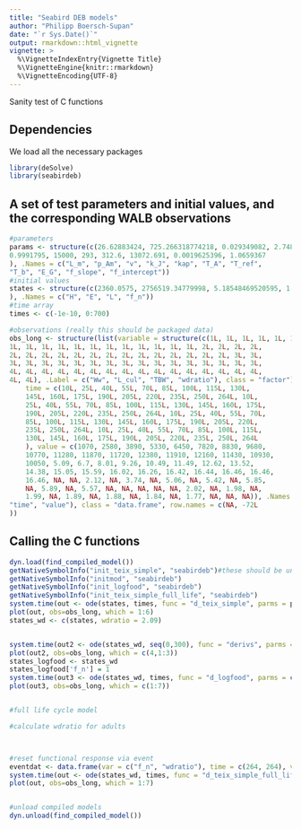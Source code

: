 ```yaml
---
title: "Seabird DEB models"
author: "Philipp Boersch-Supan"
date: "`r Sys.Date()`"
output: rmarkdown::html_vignette
vignette: >
  %\VignetteIndexEntry{Vignette Title}
  %\VignetteEngine{knitr::rmarkdown}
  %\VignetteEncoding{UTF-8}
---
```


Sanity test of C functions

## Dependencies

We load all the necessary packages

```r
library(deSolve)
library(seabirdeb)
```

## A set of test parameters and initial values, and the corresponding WALB observations

```r
#parameters
params <- structure(c(26.62883424, 725.266318774218, 0.029349082, 2.7486143e-07, 
0.9991795, 15000, 293, 312.6, 13072.691, 0.0019625396, 1.0659367
), .Names = c("L_m", "p_Am", "v", "k_J", "kap", "T_A", "T_ref", 
"T_b", "E_G", "f_slope", "f_intercept"))
#initial values
states <- structure(c(2360.0575, 2756519.34779998, 5.18548469520595, 1.0659367000002
), .Names = c("H", "E", "L", "f_n"))
#time array
times <- c(-1e-10, 0:700)

#observations (really this should be packaged data)
obs_long <- structure(list(variable = structure(c(1L, 1L, 1L, 1L, 1L, 1L, 
1L, 1L, 1L, 1L, 1L, 1L, 1L, 1L, 1L, 1L, 1L, 1L, 2L, 2L, 2L, 2L, 
2L, 2L, 2L, 2L, 2L, 2L, 2L, 2L, 2L, 2L, 2L, 2L, 2L, 2L, 3L, 3L, 
3L, 3L, 3L, 3L, 3L, 3L, 3L, 3L, 3L, 3L, 3L, 3L, 3L, 3L, 3L, 3L, 
4L, 4L, 4L, 4L, 4L, 4L, 4L, 4L, 4L, 4L, 4L, 4L, 4L, 4L, 4L, 4L, 
4L, 4L), .Label = c("Ww", "L_cul", "TBW", "wdratio"), class = "factor"), 
    time = c(10L, 25L, 40L, 55L, 70L, 85L, 100L, 115L, 130L, 
    145L, 160L, 175L, 190L, 205L, 220L, 235L, 250L, 264L, 10L, 
    25L, 40L, 55L, 70L, 85L, 100L, 115L, 130L, 145L, 160L, 175L, 
    190L, 205L, 220L, 235L, 250L, 264L, 10L, 25L, 40L, 55L, 70L, 
    85L, 100L, 115L, 130L, 145L, 160L, 175L, 190L, 205L, 220L, 
    235L, 250L, 264L, 10L, 25L, 40L, 55L, 70L, 85L, 100L, 115L, 
    130L, 145L, 160L, 175L, 190L, 205L, 220L, 235L, 250L, 264L
    ), value = c(1070, 2580, 3890, 5330, 6450, 7820, 8830, 9680, 
    10770, 11280, 11870, 11720, 12380, 11910, 12160, 11430, 10930, 
    10050, 5.09, 6.7, 8.01, 9.26, 10.49, 11.49, 12.62, 13.52, 
    14.38, 15.05, 15.59, 16.02, 16.26, 16.42, 16.44, 16.46, 16.46, 
    16.46, NA, NA, 2.12, NA, 3.74, NA, 5.06, NA, 5.42, NA, 5.85, 
    NA, 5.89, NA, 5.57, NA, NA, NA, NA, NA, 2.02, NA, 1.98, NA, 
    1.99, NA, 1.89, NA, 1.88, NA, 1.84, NA, 1.77, NA, NA, NA)), .Names = c("variable", 
"time", "value"), class = "data.frame", row.names = c(NA, -72L
))

```



## Calling the C functions

```r
dyn.load(find_compiled_model())
getNativeSymbolInfo("init_teix_simple", "seabirdeb")#these should be unit tests
getNativeSymbolInfo("initmod", "seabirdeb")
getNativeSymbolInfo("init_logfood", "seabirdeb")
getNativeSymbolInfo("init_teix_simple_full_life", "seabirdeb")
system.time(out <- ode(states, times, func = "d_teix_simple", parms = params[1:10], dllname = "seabirdeb", initfunc = "init_teix_simple", nout = 2, outnames = c("L_cul", "Ww")))
plot(out, obs=obs_long, which = 1:6)
states_wd <- c(states, wdratio = 2.09)


system.time(out2 <- ode(states_wd, seq(0,300), func = "derivs", parms = params[1:10], dllname = "seabirdeb", initfunc = "initmod", nout = 2, outnames = c("L_cul", "Ww")))
plot(out2, obs=obs_long, which = c(4,1:3))
states_logfood <- states_wd
states_logfood['f_n'] = 1
system.time(out3 <- ode(states_wd, times, func = "d_logfood", parms = c(params[1:9], f_lower = 0.6, f_rate = -0.038), dllname = "seabirdeb", initfunc = "init_logfood", nout = 2, outnames = c("L_cul", "Ww")))
plot(out3, obs=obs_long, which = c(1:7))


#full life cycle model

#calculate wdratio for adults



#reset functional response via event
eventdat <- data.frame(var = c("f_n", "wdratio"), time = c(264, 264), value = c(0.8, 1.88), method = c("rep", "rep"))
system.time(out <- ode(states_wd, times, func = "d_teix_simple_full_life", parms = c(params[1:10], t_x = 264, L_m_a = 17.8, f_a = 0.8) , dllname = "seabirdeb", initfunc = "init_teix_simple_full_life", nout = 2, outnames = c("L_cul", "Ww"), events = list(data = eventdat)))
plot(out, obs=obs_long, which = 1:7)


#unload compiled models
dyn.unload(find_compiled_model())
```
